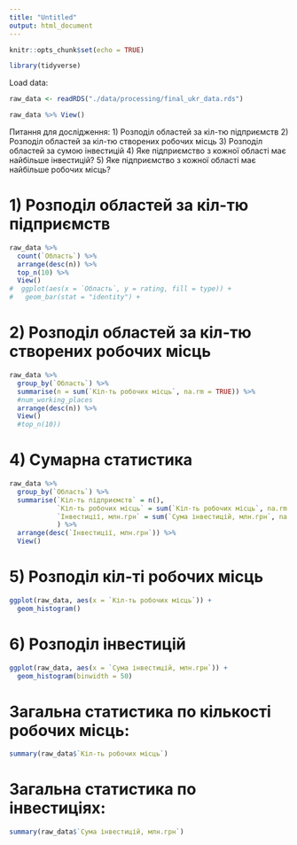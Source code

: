 ```yaml
---
title: "Untitled"
output: html_document
---
```


```r
knitr::opts_chunk$set(echo = TRUE)
```

```r
library(tidyverse)
```
Load data:
```r
raw_data <- readRDS("./data/processing/final_ukr_data.rds")
```

```r
raw_data %>% View()
```

Питання для дослідження:
1) Розподіл областей за кіл-тю підприємств
2) Розподіл областей за кіл-тю створених робочих місць
3) Розподіл областей за сумою інвестицій
4) Яке підприємство з кожної області має найбільше інвестицій?
5) Яке підприємство з кожної області має найбільше робочих місць?

# 1) Розподіл областей за кіл-тю підприємств
```r
raw_data %>% 
  count(`Область`) %>% 
  arrange(desc(n)) %>% 
  top_n(10) %>% 
  View()
#  ggplot(aes(x = `Область`, y = rating, fill = type)) +
#   geom_bar(stat = "identity") +
```
# 2) Розподіл областей за кіл-тю створених робочих місць
```r
raw_data %>% 
  group_by(`Область`) %>% 
  summarise(n = sum(`Кіл-ть робочих місць`, na.rm = TRUE)) %>% 
  #num_working_places
  arrange(desc(n)) %>%
  View()
  #top_n(10))
```

# 4) Сумарна статистика
```r
raw_data %>% 
  group_by(`Область`) %>% 
  summarise(`Кіл-ть підприємств` = n(),
            `Кіл-ть робочих місць` = sum(`Кіл-ть робочих місць`, na.rm = TRUE),
            `Інвестиції, млн.грн` = sum(`Сума інвестицій, млн.грн`, na.rm = TRUE)
            ) %>% 
  arrange(desc(`Інвестиції, млн.грн`)) %>% 
  View()
```

# 5) Розподіл кіл-ті робочих місць
```r
ggplot(raw_data, aes(x = `Кіл-ть робочих місць`)) +
  geom_histogram()
```
# 6) Розподіл інвестицій
```r
ggplot(raw_data, aes(x = `Сума інвестицій, млн.грн`)) +
  geom_histogram(binwidth = 50)
```
# Загальна статистика по кількості робочих місць:
```r
summary(raw_data$`Кіл-ть робочих місць`)
```
# Загальна статистика по інвестиціях:
```r
summary(raw_data$`Сума інвестицій, млн.грн`)
```
